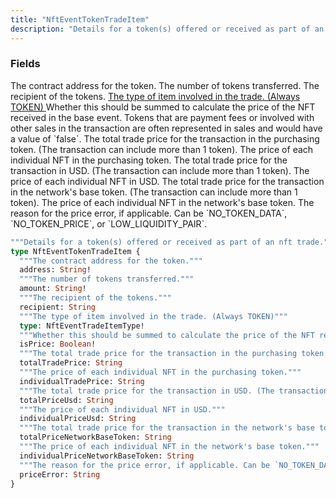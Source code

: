 ```yaml
---
title: "NftEventTokenTradeItem"
description: "Details for a token(s) offered or received as part of an nft trade."
---
```


### Fields

<ResponseField name="address" type="String!" required>
  The contract address for the token.
</ResponseField>

<ResponseField name="amount" type="String!" required>
  The number of tokens transferred.
</ResponseField>

<ResponseField name="recipient" type="String">
  The recipient of the tokens.
</ResponseField>

<a href="/api-reference/types/nfteventtradeitemtype">
  <ResponseField name="type" type="NftEventTradeItemType!" required>
    The type of item involved in the trade. (Always TOKEN)
  </ResponseField>
</a>

<ResponseField name="isPrice" type="Boolean!" required>
  Whether this should be summed to calculate the price of the NFT received in the base event. Tokens that are payment fees or involved with other sales in the transaction are often represented in sales and would have a value of `false`.
</ResponseField>

<ResponseField name="totalTradePrice" type="String">
  The total trade price for the transaction in the purchasing token. (The transaction can include more than 1 token).
</ResponseField>

<ResponseField name="individualTradePrice" type="String">
  The price of each individual NFT in the purchasing token.
</ResponseField>

<ResponseField name="totalPriceUsd" type="String">
  The total trade price for the transaction in USD. (The transaction can include more than 1 token).
</ResponseField>

<ResponseField name="individualPriceUsd" type="String">
  The price of each individual NFT in USD.
</ResponseField>

<ResponseField name="totalPriceNetworkBaseToken" type="String">
  The total trade price for the transaction in the network&#39;s base token. (The transaction can include more than 1 token).
</ResponseField>

<ResponseField name="individualPriceNetworkBaseToken" type="String">
  The price of each individual NFT in the network&#39;s base token.
</ResponseField>

<ResponseField name="priceError" type="String">
  The reason for the price error, if applicable. Can be `NO_TOKEN_DATA`, `NO_TOKEN_PRICE`, or `LOW_LIQUIDITY_PAIR`.
</ResponseField>


```graphql NftEventTokenTradeItem
"""Details for a token(s) offered or received as part of an nft trade."""
type NftEventTokenTradeItem {
  """The contract address for the token."""
  address: String!
  """The number of tokens transferred."""
  amount: String!
  """The recipient of the tokens."""
  recipient: String
  """The type of item involved in the trade. (Always TOKEN)"""
  type: NftEventTradeItemType!
  """Whether this should be summed to calculate the price of the NFT received in the base event. Tokens that are payment fees or involved with other sales in the transaction are often represented in sales and would have a value of `false`."""
  isPrice: Boolean!
  """The total trade price for the transaction in the purchasing token. (The transaction can include more than 1 token)."""
  totalTradePrice: String
  """The price of each individual NFT in the purchasing token."""
  individualTradePrice: String
  """The total trade price for the transaction in USD. (The transaction can include more than 1 token)."""
  totalPriceUsd: String
  """The price of each individual NFT in USD."""
  individualPriceUsd: String
  """The total trade price for the transaction in the network's base token. (The transaction can include more than 1 token)."""
  totalPriceNetworkBaseToken: String
  """The price of each individual NFT in the network's base token."""
  individualPriceNetworkBaseToken: String
  """The reason for the price error, if applicable. Can be `NO_TOKEN_DATA`, `NO_TOKEN_PRICE`, or `LOW_LIQUIDITY_PAIR`."""
  priceError: String
}
```
